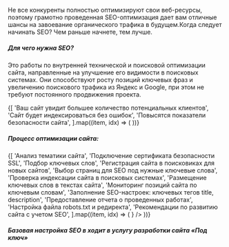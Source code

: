 
Не все конкуренты полностью оптимизируют свои веб-ресурсы, поэтому грамотно проведенная SEO-оптимизация дает
вам отличные шансы на завоевание органического трафика в будущем.Когда следует начинать SEO? Чем раньше начнете, тем лучше.

<Spacer y="2rem" />

##### Для чего нужна SEO?

<Spacer y="1.25rem" />

Это работы по внутренней технической и поисковой оптимизации сайта, направленные на улучшение его видимости в поисковых системах.
Они способствуют росту позиций ключевых фраз и увеличению поискового трафика из Яндекс и Google, при этом не требуют постоянного продвижения проекта.

<Spacer y="2rem" />

<div className="grid grid-cols-3 gap-1.5">
	{[
		'Ваш сайт увидит большее количество потенциальных клиентов',
		'Сайт будет индексироваться без ошибок',
		'Повысятся показатели безопасности сайта',
	].map((item, idx) => (
		<Card
			key={idx}
			title={item}
			size="sm"
			variant="outlined"
		/>
	))}
</div>

<Spacer y="2rem" />

##### Процесс оптимизации сайта:

<Spacer y="2rem" />

<div className="grid grid-cols-2 gap-1.5">
	{[
		'Анализ тематики сайта',
		'Подключение сертификата безопасности SSL',
		'Подбор ключевых слов',
		'Регистрация сайта в поисковиках для новых сайтов',
		'Выбор страниц для SEO под нужные ключевые слова',
		'Проверка индексации сайта в поисковых системах',
		'Размещение ключевых слов в текстах сайта',
		'Мониторинг позиций сайта по ключевым словам',
		'Заполнение SEO-настроек: ключевых тегов title, description',
		'Предоставление отчета о проведенных работах',
		'Настройка файла robots.txt и редиректа',
		'Рекомендации по развитию сайта с учетом SEO',
	].map((item, idx) => (
		<Card
			key={idx}
			description={item}
			size="sm"
			variant="shadow"
			startContent={<CheckIcon />}
		/>
	))}
</div>

<Spacer y="2rem" />

##### Базовая настройка SEO в ходит в услугу разработки сайта «Под ключ»
